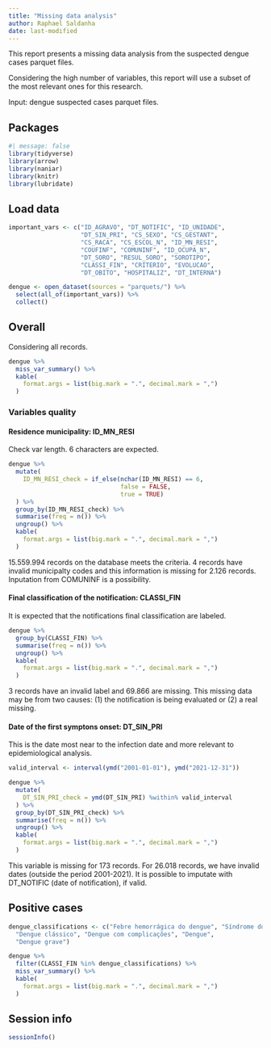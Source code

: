 ```yaml
---
title: "Missing data analysis"
author: Raphael Saldanha
date: last-modified
---
```


This report presents a missing data analysis from the suspected dengue cases parquet files.

Considering the high number of variables, this report will use a subset of the most relevant ones for this research.

Input: dengue suspected cases parquet files.

## Packages

```r
#| message: false
library(tidyverse)
library(arrow)
library(naniar)
library(knitr)
library(lubridate)
```

## Load data

```r
important_vars <- c("ID_AGRAVO", "DT_NOTIFIC", "ID_UNIDADE",
                    "DT_SIN_PRI", "CS_SEXO", "CS_GESTANT",
                    "CS_RACA", "CS_ESCOL_N", "ID_MN_RESI",
                    "COUFINF", "COMUNINF", "ID_OCUPA_N",
                    "DT_SORO", "RESUL_SORO", "SOROTIPO", 
                    "CLASSI_FIN", "CRITERIO", "EVOLUCAO",
                    "DT_OBITO", "HOSPITALIZ", "DT_INTERNA")

dengue <- open_dataset(sources = "parquets/") %>%
  select(all_of(important_vars)) %>%
  collect()
```

## Overall

Considering all records.

```r
dengue %>% 
  miss_var_summary() %>%
  kable(
    format.args = list(big.mark = ".", decimal.mark = ",")
  )
```

### Variables quality

#### Residence municipality: ID_MN_RESI

Check var length. 6 characters are expected.

```r
dengue %>%
  mutate(
    ID_MN_RESI_check = if_else(nchar(ID_MN_RESI) == 6, 
                               false = FALSE,
                               true = TRUE)
  ) %>%
  group_by(ID_MN_RESI_check) %>%
  summarise(freq = n()) %>%
  ungroup() %>%
  kable(
    format.args = list(big.mark = ".", decimal.mark = ",")
  )


```

15.559.994 records on the database meets the criteria. 4 records have invalid municipalty codes and this information is missing for 2.126 records. Inputation from COMUNINF is a possibility.

#### Final classification of the notification: CLASSI_FIN

It is expected that the notifications final classification are labeled.

```r
dengue %>%
  group_by(CLASSI_FIN) %>%
  summarise(freq = n()) %>%
  ungroup() %>%
  kable(
    format.args = list(big.mark = ".", decimal.mark = ",")
  )
```

3 records have an invalid label and 69.866 are missing. This missing data may be from two causes: (1) the notification is being evaluated or (2) a real missing.

#### Date of the first symptons onset: DT_SIN_PRI

This is the date most near to the infection date and more relevant to epidemiological analysis.

```r
valid_interval <- interval(ymd("2001-01-01"), ymd("2021-12-31"))

dengue %>%
  mutate(
    DT_SIN_PRI_check = ymd(DT_SIN_PRI) %within% valid_interval
  ) %>%
  group_by(DT_SIN_PRI_check) %>%
  summarise(freq = n()) %>%
  ungroup() %>%
  kable(
    format.args = list(big.mark = ".", decimal.mark = ",")
  )
```

This variable is missing for 173 records. For 26.018 records, we have invalid dates (outside the period 2001-2021). It is possible to imputate with DT_NOTIFIC (date of notification), if valid.

## Positive cases

```r
dengue_classifications <- c("Febre hemorrágica do dengue", "Síndrome do choque do dengue", "Dengue com sinais de alarme",
  "Dengue clássico", "Dengue com complicações", "Dengue",
  "Dengue grave")

dengue %>% 
  filter(CLASSI_FIN %in% dengue_classifications) %>%
  miss_var_summary() %>%
  kable(
    format.args = list(big.mark = ".", decimal.mark = ",")
  )
```

## Session info

```r
sessionInfo()
```
